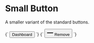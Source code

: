 
<Meta title="Atoms/Button--small" />

# Small Button

A smaller variant of the standard buttons.

<Canvas>
  <Story name="Button--small">
    {`
      <button class="a-button a-button--small u-h6">
        Dashboard
      </button>
    `}
  </Story>
  <Story name="Button--small button--icon">
    {`
      <button class="a-button a-button--icon a-button--small">
        <svg class="a-button__icon a-icon a-icon--s" viewBox="0 0 100 100" width="20" height="20" xmlns="http://www.w3.org/2000/svg" role="img" aria-hidden="true">
          <path d="M99,44V56H1V44Z" fill-rule="evenodd"/>
        </svg>
        <span class="u-sr-only">Remove</span>
      </button>
    `}
  </Story>
</Canvas>
